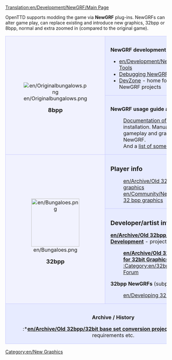 [[Translation:en/Development/NewGRF/Main Page]]


OpenTTD supports modding the game via '''NewGRF''' plug-ins. NewGRFs can alter game play, can replace existing and introduce new graphics, 32bpp or 8bpp, normal and extra zoomed in (compared to the original game).

{| 
|-
|align="center" rowspan="2" style="background-color: #f1f2fe; border: 1px solid #c7c8fe; margin: 0; padding: 1em 1em 0em 1em;"|
[[File:en/Originalbungalows.png]]
   
<font size="4">'''8bpp'''</font>


|style="background-color: #e7ebff; border: 1px solid #c7c8fe; margin: 0; padding: 1em 1em 0em 1em;"|
<font size="3">'''NewGRF development tools'''</font>
*[[en/Development/NewGRF/Development Tools]]
*[[en/Development/NewGRF/Debugging|Debugging NewGRFs in-game]]
*[http://dev.openttdcoop.org/projects DevZone] - home for a number of NewGRF projects
|-
|style="background-color: #e7ebff; border: 1px solid #c7c8fe; margin: 0; padding: 1em 1em 0em 1em;"|
<font size="3">'''NewGRF usage guide and NewGRF List'''</font>

:[[en/Manual/NewGRF|Documentation of NewGRF]] use and installation. Manual to alter the gameplay and graphics files using NewGRF.
:And a [[en/Community/NewGRF/Main Page|list of some major NewGRFs]].
|-
|align="center" rowspan="2" style="background-color: #f1f2fe; border: 1px solid #c7c8fe; margin: 0; padding: 1em 1em 0em 1em;"|
[[File:en/Bungaloes.png|150px]]

<font size="4">'''32bpp'''</font>
|style="background-color: #e7ebff; border: 1px solid #c7c8fe; margin: 0; padding: 1em 1em 0em 1em;"|
<big>'''Player info'''</big>

:[[en/Archive/Old 32bpp/FAQ 32 bit graphics]]
:[[en/Community/NewGRF/Playing with 32 bpp graphics]]

|-
|style="background-color: #e7ebff; border: 1px solid #c7c8fe; margin: 0; padding: 1em 1em 0em 1em;"|
<big>'''Developer/artist info'''</big>

'''[[en/Archive/Old 32bpp/32bit Graphics Development]]''' - project home
:'''[[en/Archive/Old 32bpp/Suggestions for 32bit Graphics Developers]]'''
:[[:Category:en/32bpp Graphics]]
:[http://www.tt-forums.net/viewforum.php?f=36 Forum]

'''32bpp NewGRFs''' (subproject)

:[[en/Developing 32bpp NewGRFs]]

|-
|colspan="2" style="background-color: #e7ebff; border: 1px solid #c7c8fe; margin: 0; padding: 1em 1em 0em 1em;"|
'''Archive / History'''
:*'''[[en/Archive/Old 32bpp/32bit base set conversion project]]''' - description, requirements etc.
|}

[[Category:en/New Graphics]]